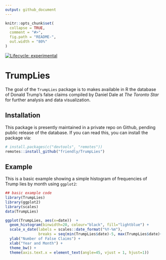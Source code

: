 ```yaml
---
output: github_document
---
```


```r
knitr::opts_chunk$set(
  collapse = TRUE,
  comment = "#>",
  fig.path = "README-",
  out.width = "80%"
)
```

<!-- badges: start -->
[![Lifecycle: experimental](https://img.shields.io/badge/lifecycle-experimental-orange.svg)](https://www.tidyverse.org/lifecycle/#experimental)
<!-- badges: end -->

# TrumpLies

The goal of the `TrumpLies` package is to makes available in R the database of Donald Trump's false claims
    compiled by Daniel Dale at *The Toronto Star* for further analysis
    and data visualization.

## Installation

This package is presently maintained in a private repo on Github, pending public release of the 
database. If you can read this, you can install the package via:

```r
# install.packages(c("devtools", "remotes"))
remotes::install_github("friendly/TrumpLies")
```

## Example

This is a basic example showing a simple histogram of frequencies of Trump lies by month using `ggplot2`:

```r
## basic example code
library(TrumpLies)
library(ggplot2)
library(scales)
data(TrumpLies)

ggplot(TrumpLies, aes(x=date))  +
  geom_histogram(binwidth=20, colour="black", fill="lightblue") +
  scale_x_date(labels = scales::date_format("%Y-%m"),
               breaks = seq(min(TrumpLies$date)-5, max(TrumpLies$date)+5, 30)) +
  ylab("Number of False Claims") + 
  xlab("Year and Month") +
  theme_bw() + 
  theme(axis.text.x = element_text(angle=45, vjust = 1, hjust=1))

```

